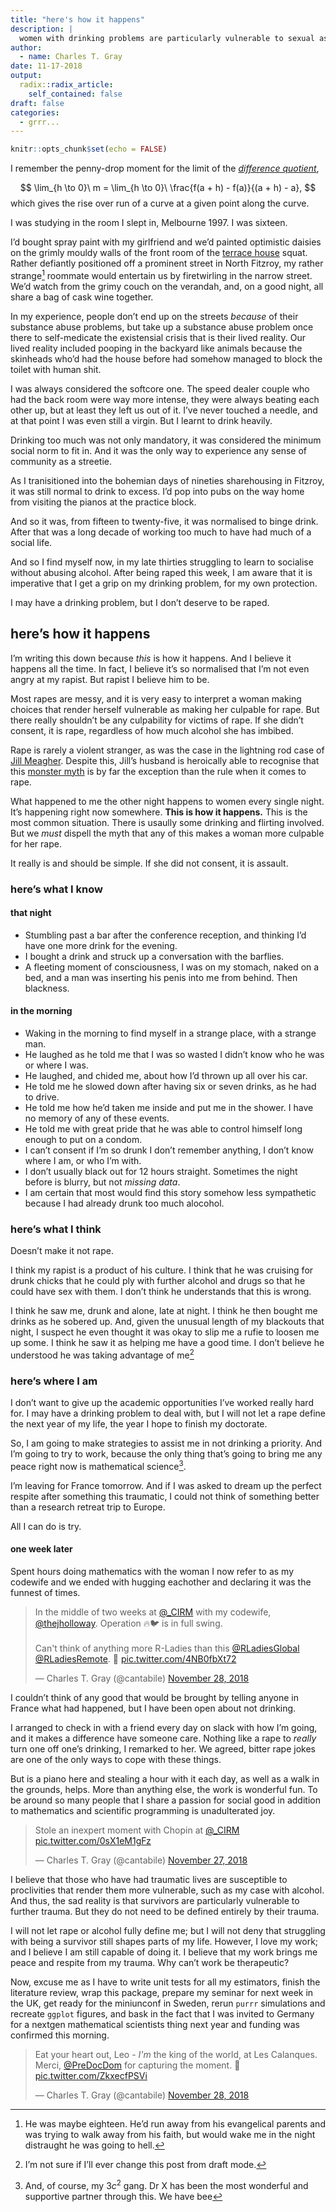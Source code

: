 ```yaml
---
title: "here's how it happens"
description: |
  women with drinking problems are particularly vulnerable to sexual assault
author:
  - name: Charles T. Gray
date: 11-17-2018
output:
  radix::radix_article:
    self_contained: false
draft: false
categories:
  - grrr...
---
```


```r
knitr::opts_chunk$set(echo = FALSE)
```

I remember the penny-drop moment for the limit of the [_difference quotient_](https://en.wikipedia.org/wiki/Difference_quotient), 

$$
\lim_{h \to 0}\ m = \lim_{h \to 0}\ \frac{f(a + h) - f(a)}{(a + h) - a}, 
$$
which gives the rise over run of a curve at a given point along the curve. 

I was studying in the room I slept in, Melbourne 1997. I was sixteen. 

I'd bought spray paint with my girlfriend and we'd painted optimistic daisies on the grimly mouldy walls of the front room of the [terrace house](https://en.wikipedia.org/wiki/Terraced_houses_in_Australia) squat. Rather defiantly positioned off a prominent street in North Fitzroy, my rather strange[^1] roommate would entertain us by firetwirling in the narrow street. We'd watch from the grimy couch on the verandah, and, on a good night, all share a bag of cask wine together. 

In my experience, people don't end up on the streets _because_ of their substance abuse problems, but take up a substance abuse problem once there to self-medicate the existensial crisis that is their lived reality. Our lived reality included pooping in the backyard like animals because the skinheads who'd had the house before had somehow managed to block the toilet with human shit.  

I was always considered the softcore one. The speed dealer couple who had the back room were way more intense, they were always beating each other up, but at least they left us out of it. I've never touched a needle, and at that point I was even still a virgin. But I learnt to drink heavily. 

Drinking too much was not only mandatory, it was considered the minimum social norm to fit in. And it was the only way to experience any sense of community as a streetie. 

As I tranisitioned into the bohemian days of nineties sharehousing in Fitzroy, it was still normal to drink to excess. I'd pop into pubs on the way home from visiting the pianos at the practice block. 

And so it was, from fifteen to twenty-five, it was normalised to binge drink. After that was a long decade of working too much to have had much of a social life. 

And so I find myself now, in my late thirties struggling to learn to socialise without abusing alcohol. After being raped this week, I am aware that it is imperative that I get a grip on my drinking problem, for my own protection.  

I may have a drinking problem, but I don't deserve to be raped. 

## here's how it happens

I'm writing this down because _this_ is how it happens. And I believe it happens all the time. In fact, I believe it's so normalised that I'm not even angry at my rapist. But rapist I believe him to be.

Most rapes are messy, and it is very easy to interpret a woman making choices that render herself vulnerable as making her culpable for rape. But there really shouldn't be any culpability for victims of rape. If she didn't consent, it is rape, regardless of how much alcohol she has imbibed. 

Rape is rarely a violent stranger, as was the case in the lightning rod case of [Jill Meagher](https://en.wikipedia.org/wiki/Murder_of_Jill_Meagher). Despite this, Jill's husband is heroically able to recognise that this [monster myth](https://whiteribbonblog.com/2014/04/17/the-danger-of-the-monster-myth/) is by far the exception than the rule when it comes to rape.

What happened to me the other night happens to women every single night. It's happening right now somewhere. **This is how it happens.** This is the most common situation. There is usaully some drinking and flirting involved. But we _must_ dispell the myth that any of this makes a woman more culpable for her rape. 

It really is and should be simple. If she did not consent, it is assault. 

### here's what I know

#### that night

- Stumbling past a bar after the conference reception, and thinking I'd have one more drink for the evening.
- I bought a drink and struck up a conversation with the barflies. 
- A fleeting moment of consciousness, I was on my stomach, naked on a bed, and a man was inserting his penis into me from behind. Then blackness. 

#### in the morning

- Waking in the morning to find myself in a strange place, with a strange man.
- He laughed as he told me that I was so wasted I didn't know who he was or where I was.
- He laughed, and chided me, about how I'd thrown up all over his car. 
- He told me he slowed down after having six or seven drinks, as he had to drive. 
- He told me how he'd taken me inside and put me in the shower. I have no memory of any of these events.
- He told me with great pride that he was able to control himself long enough to put on a condom. 
- I can't consent if I'm so drunk I don't remember anything, I don't know where I am, or who I'm with. 
- I don't usually black out for 12 hours straight. Sometimes the night before is blurry, but not *missing data*. 
- I am certain that most would find this story somehow less sympathetic because I had already drunk too much alocohol.  

### here's what I think

Doesn't make it not rape. 

I think my rapist is a product of his culture. I think that he was cruising for drunk chicks that he could ply with further alcohol and drugs so that he could have sex with them. I don't think he understands that this is wrong. 

I think he saw me, drunk and alone, late at night. I think he then bought me drinks as he sobered up. And, given the unusual length of my blackouts that night, I suspect he even thought it was okay to slip me a rufie to loosen me up some. I think he saw it as helping me have a good time. I don't believe he understood he was taking advantage of me[^3] 

### here's where I am

I don't want to give up the academic opportunities I've worked really hard for. I may have a drinking problem to deal with, but I will not let a rape define the next year of my life, the year I hope to finish my doctorate. 

So, I am going to make strategies to assist me in not drinking a priority. And I'm going to try to work, because the only thing that's going to bring me any peace right now is mathematical science[^2].

I'm leaving for France tomorrow. And if I was asked to dream up the perfect respite after something this traumatic, I could not think of something better than a research retreat trip to Europe. 

All I can do is try. 

#### one week later

Spent hours doing mathematics with the woman I now refer to as my codewife and we ended with hugging eachother and declaring it was the funnest of times.  

<blockquote class="twitter-tweet" data-lang="en"><p lang="en" dir="ltr">In the middle of two weeks at <a href="https://twitter.com/_CIRM?ref_src=twsrc%5Etfw">@_CIRM</a> with my codewife, <a href="https://twitter.com/thejholloway?ref_src=twsrc%5Etfw">@thejholloway</a>. Operation 🔥🐦 is in full swing.  <br><br>Can&#39;t think of anything more R-Ladies than this <a href="https://twitter.com/RLadiesGlobal?ref_src=twsrc%5Etfw">@RLadiesGlobal</a> <a href="https://twitter.com/RLadiesRemote?ref_src=twsrc%5Etfw">@RLadiesRemote</a>. 🥐 <a href="https://t.co/4NB0fbXt72">pic.twitter.com/4NB0fbXt72</a></p>&mdash; Charles T. Gray (@cantabile) <a href="https://twitter.com/cantabile/status/1067698193209716737?ref_src=twsrc%5Etfw">November 28, 2018</a></blockquote>
<script async src="https://platform.twitter.com/widgets.js" charset="utf-8"></script>

I couldn't think of any good that would be brought by telling anyone in France what had happened, but I have been open about not drinking. 

I arranged to check in with a friend every day on slack with how I'm going, and it makes a difference have someone care. Nothing like a rape to _really_ turn one off one's drinking, I remarked to her. We agreed, bitter rape jokes are one of the only ways to cope with these things.  

But is a piano here and stealing a hour with it each day, as well as a walk in the grounds, helps. More than anything else, the work is wonderful fun. To be around so many people that I share a passion for social good in addition to mathematics and scientific programming is unadulterated joy. 

<blockquote class="twitter-tweet" data-lang="en"><p lang="en" dir="ltr">Stole an inexpert moment with Chopin at <a href="https://twitter.com/_CIRM?ref_src=twsrc%5Etfw">@_CIRM</a> <a href="https://t.co/0sX1eM1gFz">pic.twitter.com/0sX1eM1gFz</a></p>&mdash; Charles T. Gray (@cantabile) <a href="https://twitter.com/cantabile/status/1067412790816768000?ref_src=twsrc%5Etfw">November 27, 2018</a></blockquote>
<script async src="https://platform.twitter.com/widgets.js" charset="utf-8"></script>

I believe that those who have had traumatic lives are susceptible to proclivities that render them more vulnerable, such as my case with alcohol. And thus, the sad reality is that survivors are particularly vulnerable to further trauma. But they do not need to be defined entirely by their trauma. 

I will not let rape or alcohol fully define me; but I will not deny that struggling with being a survivor still shapes parts of my life. However, I love my work; and I believe I am still capable of doing it. I believe that my work brings me peace and respite from my trauma. Why can't work be therapeutic? 

Now, excuse me as I have to write unit tests for all my estimators, finish the literature review, wrap this package, prepare my seminar for next week in the UK, get ready for the miniunconf in Sweden, rerun `purrr` simulations and recreate `ggplot` figures, and bask in the fact that I was invited to Germany for a nextgen mathematical scientists thing next year and funding was confirmed this morning.

<blockquote class="twitter-tweet" data-lang="en"><p lang="en" dir="ltr">Eat your heart out, Leo - _I&#39;m_ the king of the world, at Les Calanques. Merci, <a href="https://twitter.com/PreDocDom?ref_src=twsrc%5Etfw">@PreDocDom</a> for capturing the moment. 🥐 <a href="https://t.co/ZkxecfPSVi">pic.twitter.com/ZkxecfPSVi</a></p>&mdash; Charles T. Gray (@cantabile) <a href="https://twitter.com/cantabile/status/1067697402788921344?ref_src=twsrc%5Etfw">November 28, 2018</a></blockquote>
<script async src="https://platform.twitter.com/widgets.js" charset="utf-8"></script>

[^1]: He was maybe eighteen. He'd run away from his evangelical parents and was trying to walk away from his faith, but would wake me in the night distraught he was going to hell.

[^2]: And, of course, my $3c^2$ gang. Dr X has been the most wonderful and supportive partner through this. We have bee

[^3]: I'm not sure if I'll ever change this post from draft mode.  

